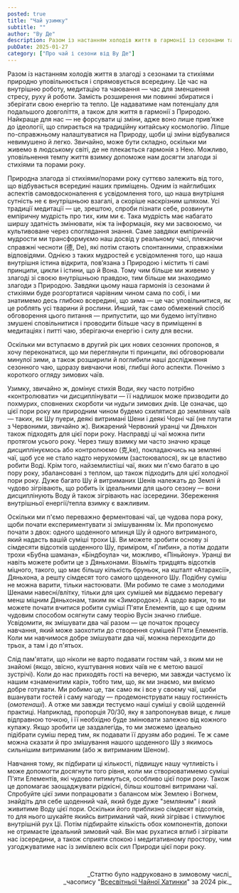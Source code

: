 ```yaml
---
posted: true
title: "Чай узимку"
subtitle: ""
author: "Ву Де"
description: Разом із настанням холодів життя в гармонії із сезонами та стихіями природно уповільнюється і спрямовується всередину. Це час на внутрішню роботу, медитацію та чаювання...
pubDate: 2025-01-27
category: ["Про чай і сезони від Ву Де"]
---
```


Разом із настанням холодів життя в злагоді з сезонами та стихіями природно уповільнюється і спрямовується всередину. Це час на внутрішню роботу, медитацію та чаювання — час для зменшення стресу, руху й роботи. Замість розширення ми повинні збиратися і зберігати свою енергію та тепло. Це надаватиме нам потенціалу для подальшого довголіття, а також для життя в гармонії з Природою. Найкраще для нас — не форсувати ці зміни, адже воно лише прив’яже до ідеології, що спирається на традиційну китайську космологію. Ліпше по-справжньому налаштуватися на Природу, щоби ці зміни відбувалися невимушено й легко. Звичайно, може бути складно, оскільки ми живемо в людському світі, де не плекається гармонія з Нею. Можливо, уповільнення темпу життя взимку допоможе нам досягти злагоди зі стихіями та порами року.

Природна злагода зі стихіями/порами року суттєво залежить від того, що відбувається всередині наших приміщень. Одним із найглибших аспектів самовдосконалення є усвідомлення того, що наша внутрішня сутність не є внутрішньою взагалі, а скоріше наскрізним шляхом. Усі традиції медитації — це, зрештою, спроби пізнати себе, розвинути емпіричну мудрість про тих, ким ми є. Така мудрість має набагато ширшу здатність змінювати, ніж та інформація, яку ми засвоюємо, чи культивоване через споглядання знання. Саме завдяки емпіричній мудрости ми трансформуємо наш досвід у реальному часі, плекаючи справжні чесноти (德, De), які потім стають спонтанними, справжніми відповідями. Однією з таких мудростей є усвідомлення того, що наша внутрішня істина відкрита, пов’язана з Природою і містить ті самі принципи, цикли і істини, що й Вона. Тому чим більше ми живемо у злагоді зі своєю внутрішньою правдою, тим більше ми знаходимо злагоди з Природою. Завдяки цьому наша гармонія із сезонами й стихіями буде розгортатися чарівним чином сама по собі, і ми знатимемо десь глибоко всередині, що зима — це час уповільнитися, як це роблять усі тварини й рослини. Инший, так само обмежений спосіб обговорення цього питання — припустити, що ми будемо інтуїтивно змушені сповільнитися і проводити більше часу в приміщенні в медитаціях і питті чаю, зберігаючи енергію і силу для весни.

Оскільки ми вступаємо в другий рік цих нових сезонних пропонов, я хочу переконатися, що ми переглянули ті принципи, які обговорювали минулої зими, а також розширили й поглибили наші дослідження сезонного чаю, щоразу вивчаючи нові, глибші його аспекти. Почнімо з короткого огляду зимових чаїв.

Узимку, звичайно ж, домінує стихія Води, яку часто потрібно «контролювати» чи дисциплінувати — її надлишок може призводити до похмурих, сповнених скорботи чи нудьги зимових днів. Це означає, що цієї пори року ми природним чином будемо схилятися до земляних чаїв — таких, як Шу пуери, деякі витримані Шени і деякі Чорні чаї (не плутати з Червоними, звичайно ж). Вижарений Червоний уранці чи Дяньхон також підходять для цієї пори року. Насправді ці чаї можна пити протягом усього року. Через тишу взимку ми часто значно краще дисциплінуємось або контролюємо (克,ke), покладаючись на земляні чаї, щоб усе не стало надто нерухомим (застоювалося), як це властиво робити Воді. Крім того, найземлистіші чаї, яких ми п'ємо багато в цю пору року, збалансовані з теплом, що також підходить для цієї холодної пори року. Дуже багато Шу й витриманих Шенів належать до Землі й чудово зігрівають, що робить їх ідеальними для цього сезону — вони дисциплінують Воду й також зігрівають нас ізсередини. Збереження внутрішньої енергії/тепла взимку є важливим.

Оскільки ми п'ємо переважно ферментовані чаї, це чудова пора року, щоби почати експериментувати зі змішуванням їх. Ми пропонуємо почати з двох: одного щоденного млинця Шу й одного витриманого, який надасть вашій суміші трохи Ці. Ви можете зробити основу зі сімдесяти відсотків щоденного Шу, приміром, «Глибин», а потім додати трохи «Бубна шамана», «Біндбоула» чи, можливо, «Піньйону». Уранці ви навіть можете робити це з Дяньхонами. Візьміть тридцять відсотків міцного, такого, що має більшу кількість бруньок, на кшталт «Атараксії», Дяньхона, а решту сімдесят того самого щоденного Шу. Подібну суміш не можна варити, тільки настоювати. (Ми робимо те саме з молодими Шенами навесні/влітку, тільки для цих сумішей ми віддаємо перевагу менш міцним Дяньхонам, таким як «Зимородок»). А щодо варки, то ви можете почати вчитися робити суміші П'яти Елементів, що є ще одним чудовим способом осягнути саму теорію Вусін значно глибше. Усвідомити, як змішувати два чаї разом — це початок процесу навчання, який може заохотити до створення сумішей П'яти Елементів. Коли ми навчимося добре змішувати два чаї, можна переходити до трьох, а там і до п'ятьох.

Слід пам'ятати, що ніколи не варто подавати гостям чай, з яким ми не знайомі (якщо, звісно, куштування нових чаїв не є метою вашої зустрічі). Коли до нас приходять гості на вечерю, ми завжди частуємо їх нашим «знаменитим карі», тобто тим, що, як ми знаємо, ми вміємо добре готувати. Ми робимо це, так само як і все у своєму чаї, щоби вшанувати гостей і саму нагоду — продемонструвати нашу гостинність (_омотенаші_). А отже ми завжди тестуємо наші суміші у своїй щоденній практиці. Наприклад, пропорція 70/30, яку я запропонував вище, є лише відправною точкою, і її необхідно буде змінювати залежно від кожного купажу. Якщо зробити це заздалегідь, то ми зможемо ідеально підібрати суміш перед тим, як подавати її друзям або родині. Те ж саме можна сказати й про змішування нашого щоденного Шу з якимось сильнішим витриманим (або ж витриманим Шеном).

Навчання тому, як підбирати ці кількості, підвищує нашу чутливість і може допомогти досягнути того рівня, коли ми створюватимемо суміші П'яти Елементів, які чудово питимуться, особливо цієї пори року. Також це допомагає заощаджувати рідкісні, більш коштовні витримани чаї. Спробуйте цієї зими попрацювати з балансом між Землею і Вогнем, знайдіть для себе щоденний чай, який буде дуже "земляним" і який живитиме Воду цієї пори. Оскільки його приблизно сімдесят відсотків, то для нього шукайте якийсь витриманий чай, який зігріває і стимулює внутрішній рух Ці. Потім підбирайте кількість обох компонентів, допоки не отримаєте ідеальний зимовий чай. Він має рухатися вглиб і зігрівати нас ізсередини, а також сприяти спокою і медитативному простору, чим узгоджуватиме нас із зимівлею всіх сил Природи цієї пори року.

<p>&nbsp;</p>
<p align="right" style="font-size: 0.9rem;">_Статтю було надруковано в зимовому числі_<br />_часопису "<a href="http://www.globalteahut.org/" target="_blank" rel="noopener noreferrer">Всесвітньої Чайної Хатинки</a>" за 2024 рік._</p>